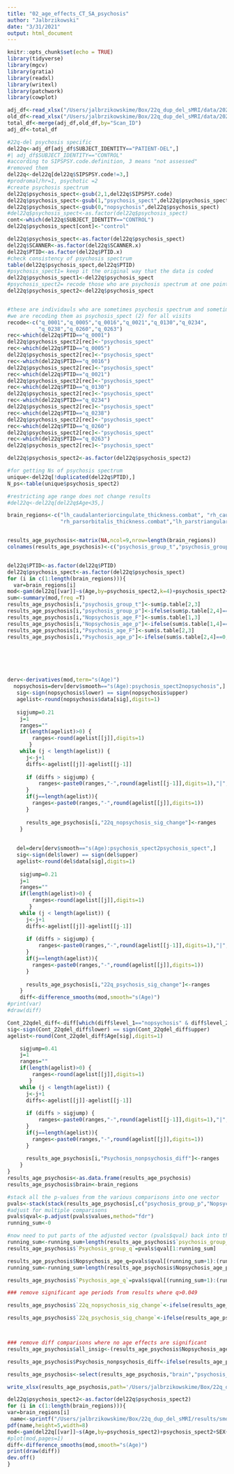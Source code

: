 ```yaml
---
title: "02_age_effects_CT_SA_psychosis"
author: "Jalbrzikowski"
date: "3/31/2021"
output: html_document
---
```


```r
knitr::opts_chunk$set(echo = TRUE)
library(tidyverse)
library(mgcv)
library(gratia)
library(readxl)
library(writexl)
library(patchwork)
library(cowplot)
```




```r
adj_df<-read_xlsx("/Users/jalbrzikowskime/Box/22q_dup_del_sMRI/data/20210628_aftercombat_ind_roi.xlsx")
old_df<-read_xlsx("/Users/jalbrzikowskime/Box/22q_dup_del_sMRI/data/20210628_aftercombat_data.xlsx")
total_df<-merge(adj_df,old_df,by="Scan_ID")
adj_df<-total_df
```

```r
#22q-del psychosis specific
del22q<-adj_df[adj_df$SUBJECT_IDENTITY=="PATIENT-DEL",]
#| adj_df$SUBJECT_IDENTITY=="CONTROL"
#according to SIPSPSY.code.definition, 3 means "not assessed"
#removed them
del22q<-del22q[del22q$SIPSPSY.code!=3,]
#prodromal/hr=1, psychotic =2
#create psychosis spectrum
del22q$psychosis_spect<-gsub(2,1,del22q$SIPSPSY.code)
del22q$psychosis_spect<-gsub(1,"psychosis_spect",del22q$psychosis_spect)
del22q$psychosis_spect<-gsub(0,"nopsychosis",del22q$psychosis_spect)
#del22q$psychosis_spect<-as.factor(del22q$psychosis_spect)
cont<-which(del22q$SUBJECT_IDENTITY=="CONTROL")
del22q$psychosis_spect[cont]<-"control"

```


```r
del22q$psychosis_spect<-as.factor(del22q$psychosis_spect)
del22q$SCANNER<-as.factor(del22q$SCANNER.x)
del22q$PTID<-as.factor(del22q$PTID.x)
#check consistency of psychosis spectrum
table(del22q$psychosis_spect,del22q$PTID)
#psychosis_spect1= keep it the original way that the data is coded
del22q$psychosis_spect1<-del22q$psychosis_spect
#psychosis_spect2= recode those who are psychosis spectrum at one point as psychosis spectrum at ALL time points
del22q$psychosis_spect2<-del22q$psychosis_spect


#these are individauls who are sometimes psychosis spectrum and sometimes not psychosis spectrum
#we are recoding them as psychosis_spect (2) for all visits
recode<-c("q_0001","q_0005","q_0016","q_0021","q_0130","q_0234",
          "q_0238","q_0260","q_0263")
rec<-which(del22q$PTID=="q_0001")
del22q$psychosis_spect2[rec]<-"psychosis_spect"
rec<-which(del22q$PTID=="q_0005")
del22q$psychosis_spect2[rec]<-"psychosis_spect"
rec<-which(del22q$PTID=="q_0016")
del22q$psychosis_spect2[rec]<-"psychosis_spect"
rec<-which(del22q$PTID=="q_0021")
del22q$psychosis_spect2[rec]<-"psychosis_spect"
rec<-which(del22q$PTID=="q_0130")
del22q$psychosis_spect2[rec]<-"psychosis_spect"
rec<-which(del22q$PTID=="q_0234")
del22q$psychosis_spect2[rec]<-"psychosis_spect"
rec<-which(del22q$PTID=="q_0238")
del22q$psychosis_spect2[rec]<-"psychosis_spect"
rec<-which(del22q$PTID=="q_0260")
del22q$psychosis_spect2[rec]<-"psychosis_spect"
rec<-which(del22q$PTID=="q_0263")
del22q$psychosis_spect2[rec]<-"psychosis_spect"

del22q$psychosis_spect2<-as.factor(del22q$psychosis_spect2)

#for getting Ns of psychosis spectrum
unique<-del22q[!duplicated(del22q$PTID),]
N_ps<-table(unique$psychosis_spect2)

#restricting age range does not change results 
#del22q<-del22q[del22q$Age<35,]

brain_regions<-c("lh_caudalanteriorcingulate_thickness.combat", "rh_caudalanteriorcingulate_thickness.combat","lh_caudalmiddlefrontal_thickness.combat", "rh_caudalmiddlefrontal_thickness.combat","lh_frontalpole_thickness.combat", "rh_frontalpole_thickness.combat","lh_medialorbitofrontal_thickness.combat", "rh_medialorbitofrontal_thickness.combat","lh_lateralorbitofrontal_thickness.combat", "rh_lateralorbitofrontal_thickness.combat","lh_paracentral_thickness.combat","rh_paracentral_thickness.combat", "lh_parsopercularis_thickness.combat", "rh_parsopercularis_thickness.combat","lh_parsorbitalis_thickness.combat",
                 "rh_parsorbitalis_thickness.combat","lh_parstriangularis_thickness.combat", "rh_parstriangularis_thickness.combat", "lh_precentral_thickness.combat","rh_precentral_thickness.combat", "lh_rostralanteriorcingulate_thickness.combat","rh_rostralanteriorcingulate_thickness.combat", "lh_rostralmiddlefrontal_thickness.combat","rh_rostralmiddlefrontal_thickness.combat","lh_superiorfrontal_thickness.combat",  "rh_superiorfrontal_thickness.combat","lh_inferiorparietal_thickness.combat","rh_inferiorparietal_thickness.combat","lh_isthmuscingulate_thickness.combat","rh_isthmuscingulate_thickness.combat","lh_postcentral_thickness.combat","rh_postcentral_thickness.combat","lh_posteriorcingulate_thickness.combat", "rh_posteriorcingulate_thickness.combat", "lh_precuneus_thickness.combat","rh_precuneus_thickness.combat","lh_superiorparietal_thickness.combat","rh_superiorparietal_thickness.combat","lh_supramarginal_thickness.combat","rh_supramarginal_thickness.combat","lh_cuneus_thickness.combat","rh_cuneus_thickness.combat", "lh_lateraloccipital_thickness.combat","rh_lateraloccipital_thickness.combat","lh_lingual_thickness.combat", "rh_lingual_thickness.combat","lh_pericalcarine_thickness.combat","rh_pericalcarine_thickness.combat","rh_caudalanteriorcingulate_area.combat", "rh_caudalmiddlefrontal_area.combat", "rh_frontalpole_area.combat", "rh_medialorbitofrontal_area.combat", "rh_lateralorbitofrontal_area.combat", "rh_paracentral_area.combat", "rh_parsopercularis_area.combat", "rh_parsorbitalis_area.combat", "rh_parstriangularis_area.combat", "rh_precentral_area.combat", "rh_rostralanteriorcingulate_area.combat", "rh_rostralmiddlefrontal_area.combat", "rh_superiorfrontal_area.combat","rh_inferiorparietal_area.combat", "rh_isthmuscingulate_area.combat", "rh_postcentral_area.combat", "rh_posteriorcingulate_area.combat","rh_precuneus_area.combat", "rh_superiorparietal_area.combat", "rh_supramarginal_area.combat")  


results_age_psychosis<-matrix(NA,ncol=9,nrow=length(brain_regions))
colnames(results_age_psychosis)<-c("psychosis_group_t","psychosis_group_p","Nopsychosis_age_F","Nopsychosis_age_p","Psychosis_age_F","Psychosis_age_p","22q_nopsychosis_sig_change","22q_psychosis_sig_change","Psychosis_nonpsychosis_diff")


del22q$PTID<-as.factor(del22q$PTID)
del22q$psychosis_spect<-as.factor(del22q$psychosis_spect)
for (i in c(1:length(brain_regions))){
  var=brain_regions[i]
mod<-gam(del22q[[var]]~s(Age,by=psychosis_spect2,k=4)+psychosis_spect2+SEX+SCANNER+EstimatedTotalIntraCranialVol.combat+s(PTID,bs="re"),selection=TRUE,method="REML",data=del22q)
sum<-summary(mod,freq =T) 
results_age_psychosis[i,"psychosis_group_t"]<-sum$p.table[2,3]
results_age_psychosis[i,"psychosis_group_p"]<-ifelse(sum$p.table[2,4]==0,0.00000000000000022,sum$p.table[2,4])
results_age_psychosis[i,"Nopsychosis_age_F"]<-sum$s.table[1,3]
results_age_psychosis[i,"Nopsychosis_age_p"]<-ifelse(sum$s.table[1,4]==0,0.00000000000000022,sum$s.table[1,4])
results_age_psychosis[i,"Psychosis_age_F"]<-sum$s.table[2,3]
results_age_psychosis[i,"Psychosis_age_p"]<-ifelse(sum$s.table[2,4]==0,0.00000000000000022,sum$s.table[2,4])






derv<-derivatives(mod,term="s(Age)")
  nopsychosis=derv[derv$smooth=="s(Age):psychosis_spect2nopsychosis",]
   sig<-sign(nopsychosis$lower) == sign(nopsychosis$upper)
   agelist<-round(nopsychosis$data[sig],digits=1)
   
   sigjump=0.21
    j=1
    ranges=""
    if(length(agelist)>0) {
        ranges<-round(agelist[[j]],digits=1)
       }
    while (j < length(agelist)) {
      j<-j+1
      diffs<-agelist[[j]]-agelist[[j-1]]
      
      if (diffs > sigjump) {
          ranges<-paste0(ranges,"-",round(agelist[[j-1]],digits=1),"|",round(agelist[[j]],digits=1))
      }
      if(j==length(agelist)){
        ranges<-paste0(ranges,"-",round(agelist[[j]],digits=1))
      }
      
      results_age_psychosis[i,"22q_nopsychosis_sig_change"]<-ranges
    }
   
   
   del=derv[derv$smooth=="s(Age):psychosis_spect2psychosis_spect",]
   sig<-sign(del$lower) == sign(del$upper)
   agelist<-round(del$data[sig],digits=1)
   
    sigjump=0.21
    j=1
    ranges=""
    if(length(agelist)>0) {
        ranges<-round(agelist[[j]],digits=1)
       }
    while (j < length(agelist)) {
      j<-j+1
      diffs<-agelist[[j]]-agelist[[j-1]]
      
      if (diffs > sigjump) {
          ranges<-paste0(ranges,"-",round(agelist[[j-1]],digits=1),"|",round(agelist[[j]],digits=1))
      }
      if(j==length(agelist)){
        ranges<-paste0(ranges,"-",round(agelist[[j]],digits=1))
      }
      
      results_age_psychosis[i,"22q_psychosis_sig_change"]<-ranges
    }
    diff<-difference_smooths(mod,smooth="s(Age)")
#print(var)
#draw(diff)

Cont_22qdel_diff<-diff[which(diff$level_1=="nopsychosis" & diff$level_2=="psychosis_spect"),]
sig<-sign(Cont_22qdel_diff$lower) == sign(Cont_22qdel_diff$upper)
agelist<-round(Cont_22qdel_diff$Age[sig],digits=1)

    sigjump=0.41
    j=1
    ranges=""
    if(length(agelist)>0) {
        ranges<-round(agelist[[j]],digits=1)
       }
    while (j < length(agelist)) {
      j<-j+1
      diffs<-agelist[[j]]-agelist[[j-1]]
      
      if (diffs > sigjump) {
          ranges<-paste0(ranges,"-",round(agelist[[j-1]],digits=1),"|",round(agelist[[j]],digits=1))
      }
      if(j==length(agelist)){
        ranges<-paste0(ranges,"-",round(agelist[[j]],digits=1))
      }
      
      results_age_psychosis[i,"Psychosis_nonpsychosis_diff"]<-ranges
    }
}
results_age_psychosis<-as.data.frame(results_age_psychosis)
results_age_psychosis$brain<-brain_regions

#stack all the p-values from the various comparisons into one vector
pvals<-stack(stack(results_age_psychosis[,c("psychosis_group_p","Nopsychosis_age_p","Psychosis_age_p")]) )
#adjust for multiple comparisons
pvals$qval<-p.adjust(pvals$values,method="fdr")
running_sum<-0

#now need to put parts of the adjusted vector (pvals$qval) back into the data frame
running_sum<-running_sum+length(results_age_psychosis$`psychosis_group_p`)
results_age_psychosis$`Psychosis_group_q`=pvals$qval[1:running_sum]

results_age_psychosis$Nopsychosis_age_q=pvals$qval[(running_sum+1):(running_sum+length(results_age_psychosis$Nopsychosis_age_p))]
running_sum<-running_sum+length(results_age_psychosis$Nopsychosis_age_p)

results_age_psychosis$`Psychosis_age_q`=pvals$qval[(running_sum+1):(running_sum+length(results_age_psychosis$`Psychosis_age_p`))]

### remove significant age periods from results where q>0.049

results_age_psychosis$`22q_nopsychosis_sig_change`<-ifelse(results_age_psychosis$`Nopsychosis_age_q`>0.049,NA,results_age_psychosis$`22q_nopsychosis_sig_change`)

results_age_psychosis$`22q_psychosis_sig_change`<-ifelse(results_age_psychosis$`Psychosis_age_q`>0.049,NA,results_age_psychosis$`22q_psychosis_sig_change`)



### remove diff comparisons where no age effects are significant
results_age_psychosis$all_insig<-(results_age_psychosis$Nopsychosis_age_q>0.049 & results_age_psychosis$`Psychosis_age_q`>0.049)

results_age_psychosis$Psychosis_nonpsychosis_diff<-ifelse(results_age_psychosis$all_insig,NA,results_age_psychosis$Psychosis_nonpsychosis_diff)

results_age_psychosis<-select(results_age_psychosis,"brain","psychosis_group_t","psychosis_group_p","Psychosis_group_q","Nopsychosis_age_F","Nopsychosis_age_p","Nopsychosis_age_q","Psychosis_age_F","Psychosis_age_p","Psychosis_age_q","22q_nopsychosis_sig_change","22q_psychosis_sig_change","Psychosis_nonpsychosis_diff")

write_xlsx(results_age_psychosis,path='/Users/jalbrzikowskime/Box/22q_dup_del_sMRI/results/Aim2_age_psychosis_results_ind_roi_freq.xlsx')


```

```r
del22q$psychosis_spect2<-as.factor(del22q$psychosis_spect2)
for (i in c(1:length(brain_regions))){
var=brain_regions[i]
 name<-sprintf("/Users/jalbrzikowskime/Box/22q_dup_del_sMRI/results/smooths_diff_%s_CT.pdf",var)
pdf(name,height=5,width=8)
mod<-gam(del22q[[var]]~s(Age,by=psychosis_spect2)+psychosis_spect2+SEX+SCANNER+EstimatedTotalIntraCranialVol.combat+s(PTID,bs="re"),selection=TRUE,method="REML",data=del22q)
#plot(mod,pages=1)
diff<-difference_smooths(mod,smooth="s(Age)")
print(draw(diff))
dev.off()
}
```





